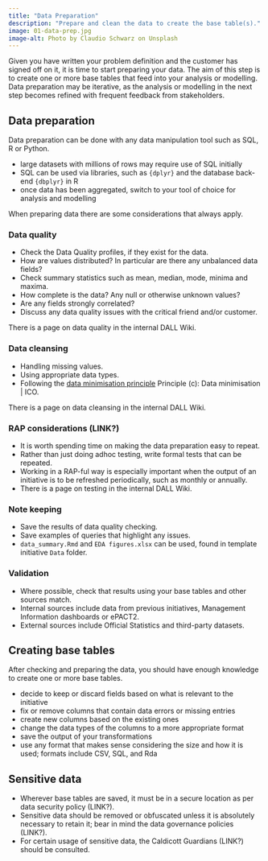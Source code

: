 ```yaml
---
title: "Data Preparation"
description: "Prepare and clean the data to create the base table(s)."
image: 01-data-prep.jpg
image-alt: Photo by Claudio Schwarz on Unsplash
---
```


Given you have written your problem definition and the customer has signed off on it, it is time to start preparing your data. The aim of this step is to create one or more base tables that feed into your analysis or modelling. Data preparation may be iterative, as the analysis or modelling in the next step becomes refined with frequent feedback from stakeholders.

## Data preparation
Data preparation can be done with any data manipulation tool such as SQL, R or Python.

- large datasets with millions of rows may require use of SQL initially
- SQL can be used via libraries, such as `{dplyr}` and the database back-end `{dbplyr}` in R
- once data has been aggregated, switch to your tool of choice for analysis and modelling

When preparing data there are some considerations that always apply.

### Data quality
  - Check the Data Quality profiles, if they exist for the data.
  - How are values distributed? In particular are there any unbalanced data fields?
  - Check summary statistics such as mean, median, mode, minima and maxima.
  - How complete is the data? Any null or otherwise unknown values?
  - Are any fields strongly correlated?
  - Discuss any data quality issues with the critical friend and/or customer.

There is a page on data quality in the internal DALL Wiki.

### Data cleansing
  - Handling missing values.
  - Using appropriate data types.
  - Following the [data minimisation principle](https://ico.org.uk/for-organisations/uk-gdpr-guidance-and-resources/data-protection-principles/a-guide-to-the-data-protection-principles/the-principles/data-minimisation/)
Principle (c): Data minimisation | ICO.

There is a page on data cleansing in the internal DALL Wiki.
  
### RAP considerations (LINK?)
  - It is worth spending time on making the data preparation easy to repeat.
  - Rather than just doing adhoc testing, write formal tests that can be repeated.
  - Working in a RAP-ful way is especially important when the output of an initiative is to be refreshed periodically, such as monthly or annually.
  - There is a page on testing in the internal DALL Wiki.
  
### Note keeping
  - Save the results of data quality checking.
  - Save examples of queries that highlight any issues.
  - `data_summary.Rmd` and `EDA figures.xlsx` can be used, found in template initiative `Data` folder.
  
### Validation
  - Where possible, check that results using your base tables and other sources match.
  - Internal sources include data from previous initiatives, Management Information dashboards or ePACT2.
  - External sources include Official Statistics and third-party datasets.

## Creating base tables
After checking and preparing the data, you should have enough knowledge to create one or more base tables.

- decide to keep or discard fields based on what is relevant to the initiative
- fix or remove columns that contain data errors or missing entries
- create new columns based on the existing ones
- change the data types of the columns to a more appropriate format
- save the output of your transformations
- use any format that makes sense considering the size and how it is used; formats include CSV, SQL, and Rda

## Sensitive data
- Wherever base tables are saved, it must be in a secure location as per data security policy (LINK?).
- Sensitive data should be removed or obfuscated unless it is absolutely necessary to retain it; bear in mind the data governance policies (LINK?).
- For certain usage of sensitive data, the Caldicott Guardians (LINK?) should be consulted.
